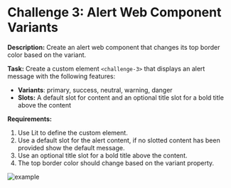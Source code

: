 
<Meta title="Challenges/Challenge 3/README" />

# Challenge 3: Alert Web Component Variants

**Description:** Create an alert web component that changes its top border color based on the variant.

**Task:** Create a custom element `<challenge-3>` that displays an alert message with the following features:

- **Variants**: primary, success, neutral, warning, danger
- **Slots:** A default slot for content and an optional title slot for a bold title above the content

**Requirements:**

1. Use Lit to define the custom element.
2. Use a default slot for the alert content, if no slotted content has been provided show the default message.
3. Use an optional title slot for a bold title above the content.
4. The top border color should change based on the variant property.

![example](/challenge-3.png)
